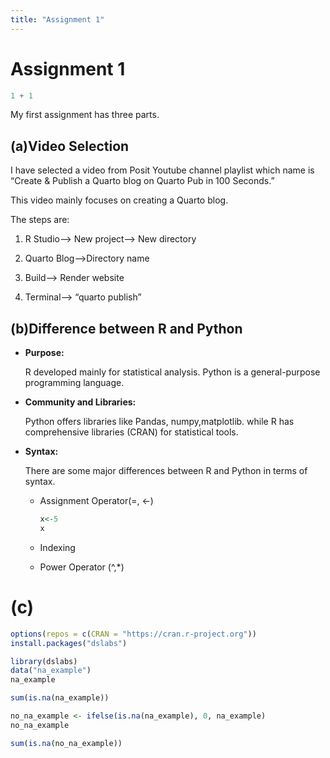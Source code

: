 ```yaml
---
title: "Assignment 1"
---
```


# Assignment 1

```r
1 + 1
```

My first assignment has three parts.

## (a)Video Selection

I have selected a video from Posit Youtube channel playlist which name is "Create & Publish a Quarto blog on Quarto Pub in 100 Seconds."

This video mainly focuses on creating a Quarto blog.

The steps are:

1.  R Studio---\> New project---\> New directory

2.  Quarto Blog---\>Directory name

3.  Build---\> Render website

4.  Terminal---\> "quarto publish"

## (b)Difference between R and Python

-   **Purpose:**

    R developed mainly for statistical analysis. Python is a general-purpose programming language.

-   **Community and Libraries:**

    Python offers libraries like Pandas, numpy,matplotlib. while R has comprehensive libraries (CRAN) for statistical tools.

-   **Syntax:**

    There are some major differences between R and Python in terms of syntax.

    -   Assignment Operator(=, \<-)

        ```r
        x<-5
        x
        ```

    -   Indexing

    -   Power Operator (\^,\*)

# **(c)**

```r
options(repos = c(CRAN = "https://cran.r-project.org"))
install.packages("dslabs")
```

```r
library(dslabs)
data("na_example")
na_example
```

```r
sum(is.na(na_example))
```

```r
no_na_example <- ifelse(is.na(na_example), 0, na_example)
no_na_example
```

```r
sum(is.na(no_na_example))
```
